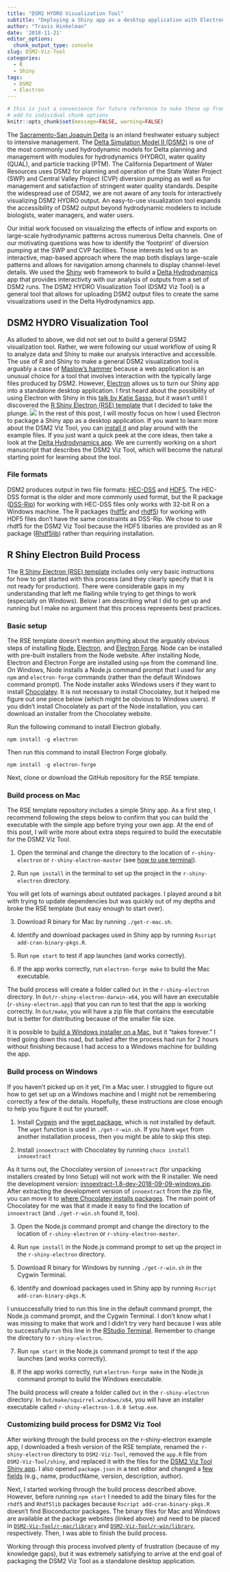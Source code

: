```yaml
---
title: "DSM2 HYDRO Visualization Tool"
subtitle: "Deploying a Shiny app as a desktop application with Electron"
author: "Travis Hinkelman"
date: '2018-11-21'
editor_options:
  chunk_output_type: console
slug: DSM2-Viz-Tool
categories:
  - R
  - Shiny
tags:
  - DSM2
  - Electron
---
```

```r
# this is just a convenience for future reference to nuke these up front vs
# add to individual chunk options
knitr::opts_chunk$set(message=FALSE, warning=FALSE)
```
The [Sacramento-San Joaquin Delta](https://sacdeltaguide.atavist.com/) is an inland freshwater estuary subject to intensive management. The [Delta Simulation Model II (DSM2)](http://baydeltaoffice.water.ca.gov/modeling/deltamodeling/models/dsm2/dsm2.cfm) is one of the most commonly used hydrodynamic models for Delta planning and management with modules for hydrodynamics (HYDRO), water quality (QUAL), and particle tracking (PTM). The California Department of Water Resources uses DSM2 for planning and operation of the State Water Project (SWP) and Central Valley Project (CVP) diversion pumping as well as for management and satisfaction of stringent water quality standards. Despite the widespread use of DSM2, we are not aware of any tools for interactively visualizing DSM2 HYDRO output. An easy-to-use visualization tool expands the accessibility of DSM2 output beyond hydrodynamic modelers to include biologists, water managers, and water users.

Our initial work focused on visualizing the effects of inflow and exports on large-scale hydrodynamic patterns across numerous Delta channels. One of our motivating questions was how to identify the ‘footprint’ of diversion pumping at the SWP and CVP facilities. Those interests led us to an interactive, map-based approach where the map both displays large-scale patterns and allows for navigation among channels to display channel-level details. We used the [Shiny](https://shiny.rstudio.com/) web framework to build a [Delta Hydrodynamics](https://fishsciences.shinyapps.io/delta-hydrodynamics/) app that provides interactivity with our analysis of outputs from a set of DSM2 runs. The DSM2 HYDRO Visualization Tool (DSM2 Viz Tool) is a general tool that allows for uploading DSM2 output files to create the same visualizations used in the Delta Hydrodynamics app. 

## DSM2 HYDRO Visualization Tool

As alluded to above, we did not set out to build a general DSM2 visualization tool. Rather, we were following our usual workflow of using R to analyze data and Shiny to make our analysis interactive and accessible. The use of R and Shiny to make a general DSM2 visualization tool is arguably a case of [Maslow's hammer](https://en.wikipedia.org/wiki/Law_of_the_instrument) because a web application is an unusual choice for a tool that involves interaction with the typically large files produced by DSM2. However, [Electron](https://electronjs.org/) allows us to turn our Shiny app into a standalone desktop application. I first heard about the possibility of using Electron with Shiny in this [talk by Katie Sasso](https://www.youtube.com/watch?v=ARrbbviGvjc), but it wasn't until I discovered the [R Shiny Electron (RSE) template](https://github.com/dirkschumacher/r-shiny-electron) that I decided to take the plunge. 
![](/img/DSM2-Viz-Tool.png)
In the rest of this post, I will mostly focus on how I used Electron to package a Shiny app as a desktop application. If you want to learn more about the DSM2 Viz Tool, you can [install it](https://github.com/fishsciences/DSM2-Viz-Tool) and play around with the example files. If you just want a quick peek at the core ideas, then take a look at the [Delta Hydrodynamics app](https://fishsciences.shinyapps.io/delta-hydrodynamics/). We are currently working on a short manuscript that describes the DSM2 Viz Tool, which will become the natural starting point for learning about the tool.

### File formats

DSM2 produces output in two file formats: [HEC-DSS](http://www.hec.usace.army.mil/software/hec-dss/) and [HDF5](https://portal.hdfgroup.org/display/HDF5/HDF5). The HEC-DSS format is the older and more commonly used format, but the R package ([DSS-Rip](https://github.com/eheisman/dssrip)) for working with HEC-DSS files only works with 32-bit R on a Windows machine. The R packages ([hdf5r](https://github.com/hhoeflin/hdf5r) and [rhdf5](https://bioconductor.org/packages/release/bioc/html/rhdf5.html)) for working with HDF5 files don't have the same constraints as DSS-Rip. We chose to use rhdf5 for the DSM2 Viz Tool because the HDF5 libaries are provided as an R package ([Rhdf5lib](https://bioconductor.org/packages/release/bioc/html/Rhdf5lib.html)) rather than requiring installation.  

## R Shiny Electron Build Process

The [R Shiny Electron (RSE) template](https://github.com/dirkschumacher/r-shiny-electron) includes only very basic instructions for how to get started with this process (and they clearly specify that it is not ready for production). There were considerable gaps in my understanding that left me flailing while trying to get things to work (especially on Windows). Below I am describing what I did to get up and running but I make no argument that this process represents best practices.

### Basic setup

The RSE template doesn't mention anything about the arguably obvious steps of installing [Node](https://nodejs.org/), [Electron](https://electronjs.org/), and [Electron Forge](https://electronforge.io/). Node can be installed with pre-built installers from the Node website. After installing Node, Electron and Electron Forge are installed using `npm` from the command line. On Windows, Node installs a Node.js command prompt that I used for any `npm` and `electron-forge` commands (rather than the default Windows command prompt). The Node installer asks Windows users if they want to install [Chocolatey](https://chocolatey.org/). It is not necessary to install Chocolatey, but it helped me figure out one piece below (which might be obvious to Windows users). If you didn't install Chocolately as part of the Node installation, you can download an installer from the Chocolatey website.

Run the following command to install Electron globally.
```
npm install -g electron
```
Then run this command to install Electron Forge globally.
```
npm install -g electron-forge
```
Next, clone or download the GitHub repository for the RSE template.

### Build process on Mac

The RSE template repository includes a simple Shiny app. As a first step, I recommend following the steps below to confirm that you can build the executable with the simple app before trying your own app. At the end of this post, I will write more about extra steps required to build the executable for the DSM2 Viz Tool. 

1. Open the terminal and change the directory to the location of `r-shiny-electron` or `r-shiny-electron-master` (see [how to use terminal](https://macpaw.com/how-to/use-terminal-on-mac)).

2. Run `npm install` in the terminal to set up the project in the `r-shiny-electron` directory.

You will get lots of warnings about outdated packages. I played around a bit with trying to update dependencies but was quickly out of my depths and broke the RSE template (but easy enough to start over).

3. Download R binary for Mac by running `./get-r-mac.sh`.

4. Identify and download packages used in Shiny app by running `Rscript add-cran-binary-pkgs.R`.

5. Run `npm start` to test if app launches (and works correctly).

6. If the app works correctly, run `electron-forge make` to build the Mac executable.

The build process will create a folder called `Out` in the `r-shiny-electron` directory. In `Out/r-shiny-electron-darwin-x64`, you will have an executable (`r-shiny-electron.app`) that you can run to test that the app is working correctly. In `Out/make`, you will have a zip file that contains the executable but is better for distributing because of the smaller file size.

It is possible to [build a Windows installer on a Mac](https://github.com/dirkschumacher/r-shiny-electron/issues/25), but it "takes forever." I tried going down this road, but bailed after the process had run for 2 hours without finishing because I had access to a Windows machine for building the app.

### Build process on Windows

If you haven't picked up on it yet, I'm a Mac user. I struggled to figure out how to get set up on a Windows machine and I might not be remembering correctly a few of the details. Hopefully, these instructions are close enough to help you figure it out for yourself.

1. Install [Cygwin](https://cygwin.com/) and the [wget package](https://superuser.com/questions/693284/wget-command-not-working-in-cygwin), which is not installed by default. The `wget` function is used in `./get-r-win.sh`. If you have `wget` from another installation process, then you might be able to skip this step. 

2. Install `innoextract` with Chocolatey by running `choco install innoextract`

As it turns out, the Chocolatey version of `innoextract` (for unpacking installers created by Inno Setup) will not work with the R installer. We need the development version: [innoextract-1.8-dev-2018-09-09-windows.zip](http://constexpr.org/innoextract/files/snapshots/innoextract-1.8-dev-2018-09-09/). After extracting the development version of `innoextract` from the zip file, you can move it to [where Chocolatey installs packages](https://chocolatey.org/faq#where-does-chocolatey-install-by-default). The main point of Chocolatey for me was that it made it easy to find the location of `innoextract` (and `./get-r-win.sh` found it, too).

3. Open the Node.js command prompt and change the directory to the location of `r-shiny-electron` or `r-shiny-electron-master`.

4. Run `npm install` in the Node.js command prompt to set up the project in the `r-shiny-electron` directory.

5. Download R binary for Windows by running `./get-r-win.sh` in the Cygwin Terminal.

6. Identify and download packages used in Shiny app by running `Rscript add-cran-binary-pkgs.R`.

I unsuccessfully tried to run this line in the default command prompt, the Node.js command prompt, and the Cygwin Terminal. I don't know what I was missing to make that work and I didn't try very hard because I was able to successfully run this line in the [RStudio Terminal](https://support.rstudio.com/hc/en-us/articles/115010737148-Using-the-RStudio-Terminal). Remember to change the directory to `r-shiny-electron`.

7. Run `npm start` in the Node.js command prompt to test if the app launches (and works correctly).

8. If the app works correctly, run `electron-forge make` in the Node.js command prompt to build the Windows executable.

The build process will create a folder called `Out` in the `r-shiny-electron` directory. In `Out/make/squirrel.windows/x64`, you will have an installer executable called `r-shiny-electron-1.0.0 Setup.exe`.

### Customizing build process for DSM2 Viz Tool

After working through the build process on the r-shiny-electron example app, I downloaded a fresh version of the RSE template, renamed the `r-shiny-electron` directory to `DSM2-Viz-Tool`, removed the `app.R` file from `DSM2-Viz-Tool/shiny`, and replaced it with the files for the [DSM2 Viz Tool Shiny app](https://github.com/fishsciences/DSM2-Viz-Tool/tree/master/shiny). I also opened `package.json` in a text editor and changed a [few fields](https://github.com/fishsciences/DSM2-Viz-Tool/blob/master/package.json) (e.g., name, productName, version, description, author). 

Next, I started working through the build process described above. However, before running `npm start` I needed to add the binary files for the `rhdf5` and `Rhdf5lib` packages because `Rscript add-cran-binary-pkgs.R` doesn't find Bioconductor packages. The binary files for Mac and Windows are available at the package websites (linked above) and need to be placed in [`DSM2-Viz-Tool/r-mac/library`](https://github.com/fishsciences/DSM2-Viz-Tool/tree/master/r-mac/library) and [`DSM2-Viz-Tool/r-win/library`](https://github.com/fishsciences/DSM2-Viz-Tool/tree/master/r-win/library), respectively. Then, I was able to finish the build process.

Working through this process involved plenty of frustration (because of my knowledge gaps), but it was extremely satisfying to arrive at the end goal of packaging the DSM2 Viz Tool as a standalone desktop application.

